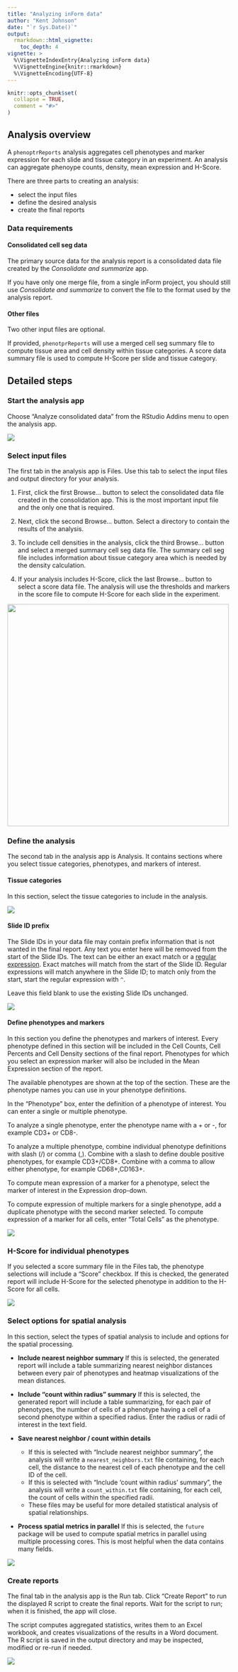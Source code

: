 ```yaml
---
title: "Analyzing inForm data"
author: "Kent Johnson"
date: "`r Sys.Date()`"
output: 
  rmarkdown::html_vignette:
    toc_depth: 4
vignette: >
  %\VignetteIndexEntry{Analyzing inForm data}
  %\VignetteEngine{knitr::rmarkdown}
  %\VignetteEncoding{UTF-8}
---
```


```r
knitr::opts_chunk$set(
  collapse = TRUE,
  comment = "#>"
)
```

## Analysis overview

A `phenoptrReports` analysis aggregates cell phenotypes and marker expression
for each slide and tissue category in an experiment. An 
analysis can aggregate phenoype counts, density, 
mean expression and H-Score.

There are three parts to creating an analysis: 

- select the input files
- define the desired analysis
- create the final reports

### Data requirements

#### Consolidated cell seg data

The primary source data for the analysis report is a consolidated
data file created by the *Consolidate and summarize* app.

If you have only one merge file, from a single inForm project, you should
still use *Consolidate and summarize* to convert the file to the format
used by the analysis report.

#### Other files

Two other input files are optional. 

If provided, `phenotprReports` will use a merged cell seg summary file
to compute tissue area and cell density within tissue categories. 
A score data summary file is used to compute H-Score per slide and 
tissue category.

## Detailed steps

### Start the analysis app

Choose "Analyze consolidated data" from the RStudio Addins menu 
to open the analysis app.

![](figures/Analyze_addin.png)

### Select input files

The first tab in the analysis app is Files. Use this tab to select the
input files and output directory for your analysis.

1. First, click the first Browse... button to select the consolidated data file created in the consolidation app. This is the most important input file
and the only one that is required. 

2. Next, click the second Browse... button. Select a directory to contain
the results of the analysis.

3. To include cell densities in the analysis, click the third Browse... button and 
select a merged summary cell seg data file. The summary cell seg file includes
information about tissue category area which is needed by the density 
calculation.

4. If your analysis includes H-Score, click the last Browse... button to select
a score data file. The analysis will use the thresholds and markers in
the score file to compute H-Score for each slide in the experiment.

<img src="figures/Analysis_files.png" style="height: 500px;">

### Define the analysis

The second tab in the analysis app is Analysis. It contains sections
where you select tissue categories, phenotypes, and markers of 
interest.

#### Tissue categories

In this section, select the tissue categories to include in the analysis.

![](figures/Tissue_categories.png)

#### Slide ID prefix

The Slide IDs in your data file may contain prefix information that is not
wanted in the final report. Any text you enter here will be removed from 
the start of the Slide IDs. The text can be either an exact match or a
[regular expression](http://r4ds.had.co.nz/strings.html#matching-patterns-with-regular-expressions). Exact matches will match from the start of the Slide ID.
Regular expressions will match anywhere in the Slide ID; to match only from
the start, start the regular expression with `^`.

Leave this field blank to use the existing Slide IDs unchanged.

![](figures/Slide_id_prefix.png)

#### Define phenotypes and markers

In this section you define the phenotypes and markers of interest.
Every phenotype defined in this section will be included in the Cell Counts,
Cell Percents and Cell Density sections of the final report. Phenotypes for
which you select an expression marker will also be included in the 
Mean Expression section of the report.

The available phenotypes are shown at the top of the section. These are the  phenotype names you can use in your phenotype definitions.

In the "Phenotype" box, enter the definition of a phenotype of interest.
You can enter a single or multiple phenotype. 

To analyze a single phenotype, enter the phenotype name with a
 + or -, for example CD3+ or CD8-.

To analyze a multiple phenotype, combine individual phenotype definitions
with slash (/) or comma (,). Combine with a slash to define double positive phenotypes, for example CD3+/CD8+. Combine with a comma to allow either
phenotype, for example CD68+,CD163+.

To compute mean expression of a marker for a phenotype, select 
the marker of interest in the Expression drop-down.

To compute expression of multiple markers for a single phenotype,
add a duplicate phenotype with the second marker selected. To
compute expression of a marker for all cells, enter "Total Cells"
as the phenotype.

![](figures/Phenotypes.png)

### H-Score for individual phenotypes

If you selected a score summary file in the Files tab, the phenotype 
selections will include a "Score" checkbox. If this is checked, the 
generated report will include H-Score for the selected phenotype in
addition to the H-Score for all cells.

![](figures/Phenotypes_with_score.png)

### Select options for spatial analysis

In this section, select the types of spatial analysis to include and options
for the spatial processing.

- **Include nearest neighbor summary** If this is selected, the generated
report will include a table summarizing nearest neighbor distances between
every pair of phenotypes and heatmap visualizations of the mean distances.

- **Include "count within radius" summary** If this is selected, the generated
report will include a table summarizing, for each pair of phenotypes,
the number of cells of a phenotype having a cell of a second phenotype
within a specified radius. Enter the radius or radii of interest in the text
field.

- **Save nearest neighbor / count within details**
  - If this is selected with "Include nearest neighbor summary", the analysis will
write a `nearest_neighbors.txt` file containing, for each cell, the
distance to the nearest cell of each phenotype and the cell ID of the cell.
  - If this is selected with "Include 'count within radius' summary", 
the analysis will
write a `count_within.txt` file containing, for each cell, the
count of cells within the specified radii.
  - These files may be useful
for more detailed statistical analysis of spatial relationships.

- **Process spatial metrics in parallel** If this is selected, the `future`
package will be used to compute spatial metrics in parallel using multiple
processing cores. This is most helpful when the data contains many fields.

![](figures/Spatial_options.png)

### Create reports

The final tab in the analysis app is the Run tab. Click "Create Report"
to run the displayed R script to create the final reports. Wait for 
the script to run; when it is finished, the app will close.

The script computes aggregated statistics, writes them to an Excel
workbook, and creates visualizations of the results in a Word document. The 
R script is saved in the output directory and may be inspected, modified
or re-run if needed.

![](figures/Create_report.png)
